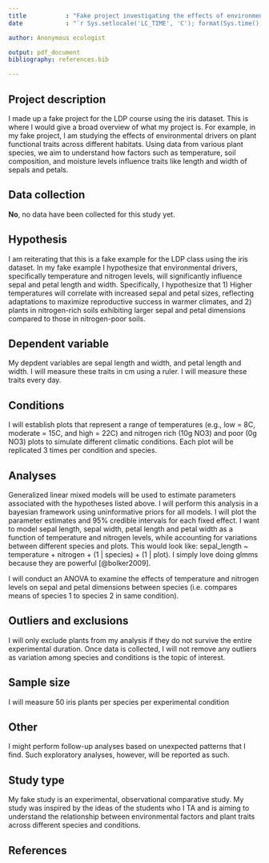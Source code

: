 ```yaml
---
title           : "Fake project investigating the effects of environmental drivers on iris functional traits"
date            : "`r Sys.setlocale('LC_TIME', 'C'); format(Sys.time(), '%d\\\\. %B %Y')`"

author: Anonymous ecologist 

output: pdf_document
bibliography: references.bib

---
```


<!-- To keep pre-registrations to a reasonable length for readers, we recommend answers fit within a single page .pdf document, roughly 3200 characters. Read more about this here: https://aspredicted.org/messages/why_limits.php -->

## Project description

<!-- Verbal description of the effect I am trying to replicate -->

I made up a fake project for the LDP course using the iris dataset. This is where I would give a broad overview of what my project is. For example, in my fake project, I am studying the effects of environmental drivers on plant functional traits across different habitats. Using data from various plant species, we aim to understand how factors such as temperature, soil composition, and moisture levels influence traits like length and width of sepals and petals.

## Data collection

<!-- Have any data been collected for this study already? (Note: "Yes" is not an accepted answer.) -->

**No**, no data have been collected for this study yet.

## Hypothesis

<!-- What's the main question being asked or hypothesis being tested in this study? -->

I am reiterating that this is a fake example for the LDP class using the iris dataset. In my fake example I hypothesize that environmental drivers, specifically temperature and nitrogen levels, will significantly influence sepal and petal length and width. Specifically, I hypothesize that 1) Higher temperatures will correlate with increased sepal and petal sizes, reflecting adaptations to maximize reproductive success in warmer climates, and 2) plants in nitrogen-rich soils exhibiting larger sepal and petal dimensions compared to those in nitrogen-poor soils.

## Dependent variable

<!-- Describe the key dependent variable(s) specifying how they will be measured. -->

My depdent variables are sepal length and width, and petal length and width. I will measure these traits in cm using a ruler. I will measure these traits every day.

## Conditions

<!-- How many and which conditions will participants be assigned to? -->

I will establish plots that represent a range of temperatures (e.g., low = 8C, moderate = 15C, and high = 22C) and nitrogen rich (10g NO3) and poor (0g NO3) plots to simulate different climatic conditions. Each plot will be replicated 3 times per condition and species.

## Analyses

<!-- Specify exactly which analyses you will conduct to examine the main question/hypothesis. -->

Generalized linear mixed models will be used to estimate parameters associated with the hypotheses listed above. I will perform this analysis in a bayesian framework using uninformative priors for all models. I will plot the parameter estimates and 95% credible intervals for each fixed effect. I want to model sepal length, sepal width, petal length and petal width as a function of temperature and nitrogen levels, while accounting for variations between different species and plots. This would look like: sepal_length ~ temperature + nitrogen + (1 | species) + (1 | plot). I simply love doing glmms because they are powerful [@bolker2009].

I will conduct an ANOVA to examine the effects of temperature and nitrogen levels on sepal and petal dimensions between species (i.e. compares means of species 1 to species 2 in same condition).

## Outliers and exclusions

<!-- Describe exactly how outliers will be defined and handled, and your precise rule(s) for excluding observations. -->

I will only exclude plants from my analysis if they do not survive the entire experimental duration. Once data is collected, I will not remove any outliers as variation among species and conditions is the topic of interest. 

## Sample size

<!-- How many observations will be collected or what will determine sample size? No need to justify decision, but be precise about _exactly_ how the number will be determined. -->

I will measure 50 iris plants per species per experimental condition

## Other

<!-- Anything else you would like to pre-register? (e.g., secondary analyses, variables collected for exploratory purposes, unusual analyses planned?) -->

I might perform follow-up analyses based on unexpected patterns that I find. Such exploratory analyses, however, will be reported as such.  

## Study type

My fake study is an experimental, observational comparative study. My study was inspired by the ideas of the students who I TA and is aiming to understand the relationship between environmental factors and plant traits across different species and conditions.

## References

